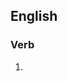 ==English==

===Verb===
{{head|en|verb form}}

# {{present participle of|pucker up|lang=en|nocat=1}}